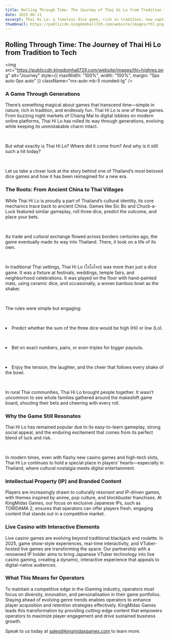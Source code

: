 ```yaml
---
title: Rolling Through Time: The Journey of Thai Hi Lo from Tradition to Tech
date: 2025-06-11
excerpt: Thai Hi Lo: a timeless dice game, rich in tradition, now captivating new generations. From ancient Chinese roots to vibrant Thai festivals, it evolved while keeping its charm. Today, KingMidas Games reimagines this beloved classic online.
thumbnail: https://publiccdn.kingdomhall729.com/website/images/thl.png
---
```



<div className="newsContent" style={{ maxWidth: '750px', margin: '0 auto', color: 'white' }}>
  <div className="newsHeader" style={{ textAlign: 'center', marginBottom: '20px' }}>
    <h2 className="text-lg font-bold Montserrat">Rolling Through Time: The Journey of Thai Hi Lo from Tradition to Tech</h2>
  </div>

  <img
    src="https://publiccdn.kingdomhall729.com/website/images/thl+highres.png"
    alt="Journey"
    style={{ maxWidth: "100%", width: "100%", margin: "0px auto 0px auto" }}
    className="mx-auto mb-5 rounded-lg"
  />

  <div style={{ margin: "20px auto 0px", textAlign: "justify" }}>
<h3 className="text-lg font-bold">A Game Through Generations</h3>
<p>There’s something magical about games that transcend time—simple in nature, rich in tradition, and endlessly fun. Thai Hi Lo is one of those games. From buzzing night markets of Chiang Mai to digital lobbies on modern online platforms, Thai Hi Lo has rolled its way through generations, evolving while keeping its unmistakable charm intact.</p>
<br>
<p>But what exactly is Thai Hi Lo? Where did it come from? And why is it still such a hit today?</p>
<br>
<p>Let us take a closer look at the story behind one of Thailand’s most beloved dice games and how it has been reimagined for a new era.</p>
</div>

<div style={{ margin: "20px auto 0px", textAlign: "justify" }}>
<h3 className="text-lg font-bold">The Roots: From Ancient China to Thai Villages</h3>
<p>While Thai Hi Lo is proudly a part of Thailand’s cultural identity, its core mechanics trace back to ancient China. Games like Sic Bo and Chuck-a-Luck featured similar gameplay, roll three dice, predict the outcome, and place your bets.</p>
<br>
<p>As trade and cultural exchange flowed across borders centuries ago, the game eventually made its way into Thailand. There, it took on a life of its own.</p>
<br>
<p>In traditional Thai settings, Thai Hi Lo (ไฮโลไทย) was more than just a dice game. It was a fixture at festivals, weddings, temple fairs, and neighborhood celebrations. It was played on the floor with hand-painted mats, using ceramic dice, and occasionally, a woven bamboo bowl as the shaker.</p>
<br>
<p>The rules were simple but engaging:</p>
<br>
<p><li>Predict whether the sum of the three dice would be high (Hi) or low (Lo).</li></p>
<br>
<p><li>Bet on exact numbers, pairs, or even triples for bigger payouts.</li></p>
<br>
<p><li>Enjoy the tension, the laughter, and the cheer that follows every shake of the bowl.</li></p>
<br>
<p>In rural Thai communities, Thai Hi Lo brought people together. It wasn’t uncommon to see whole families gathered around the makeshift game board, shouting their bets and cheering with every roll.</p>
 </div>

 <div style={{ margin: "20px auto 0px", textAlign: "justify" }}>
 <h3 className="text-lg font-bold">Why the Game Still Resonates</h3>
 <p>Thai Hi Lo has remained popular due to its easy-to-learn gameplay, strong social appeal, and the enduring excitement that comes from its perfect blend of luck and risk.</p>
<br>
<p>In modern times, even with flashy new casino games and high-tech slots, Thai Hi Lo continues to hold a special place in players' hearts—especially in Thailand, where cultural nostalgia meets digital entertainment.</p>
</div>

  <div style={{ margin: "20px auto 0px", textAlign: "justify" }}>
    <h3 className="text-lg font-bold">Intellectual Property (IP) and Branded Content</h3>
    <p>
      Players are increasingly drawn to culturally resonant and IP-driven games, with themes inspired by anime, pop culture, and blockbuster franchises. At KingMidas Games, our focus on exclusive Japanese IPs, such as TORIDAMA 2, ensures that operators can offer players fresh, engaging content that stands out in a competitive market.
    </p>
  </div>

  <div style={{ margin: "20px auto 0px", textAlign: "justify" }}>
    <h3 className="text-lg font-bold">Live Casino with Interactive Elements</h3>
    <p>
      Live casino games are evolving beyond traditional blackjack and roulette. In 2025, game show-style experiences, real-time interactivity, and VTuber-hosted live games are transforming the space. Our partnership with a renowned IP holder aims to bring Japanese VTuber technology into live casino gaming, creating a dynamic, interactive experience that appeals to digital-native audiences.
    </p>
  </div>

  <div style={{ margin: "20px auto 0px", textAlign: "justify" }}>
    <h3 className="text-lg font-bold">What This Means for Operators</h3>
    <p>
      To maintain a competitive edge in the iGaming industry, operators must focus on diversity, innovation, and personalisation in their game portfolios. Staying ahead of evolving genre trends enables operators to enhance player acquisition and retention strategies effectively. KingMidas Games leads this transformation by providing cutting-edge content that empowers operators to maximize player engagement and drive sustained business growth.
    </p>
  </div>

  <div style={{ margin: "20px auto 0px auto", textAlign: "justify" }}>
    Speak to us today at <a href="mailto:sales@kingmidasgames.com">sales@kingmidasgames.com</a> to learn more.
  </div>
</div>